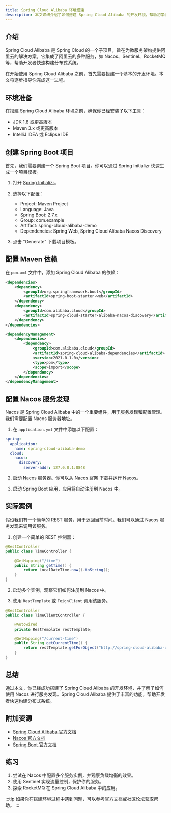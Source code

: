 ```yaml
---
title: Spring Cloud Alibaba 环境搭建
description: 本文详细介绍了如何搭建 Spring Cloud Alibaba 的开发环境，帮助初学者快速上手并理解其核心概念。
---
```


## 介绍

Spring Cloud Alibaba 是 Spring Cloud 的一个子项目，旨在为微服务架构提供阿里云的解决方案。它集成了阿里云的多种服务，如 Nacos、Sentinel、RocketMQ 等，帮助开发者快速构建分布式系统。

在开始使用 Spring Cloud Alibaba 之前，首先需要搭建一个基本的开发环境。本文将逐步指导你完成这一过程。

## 环境准备

在搭建 Spring Cloud Alibaba 环境之前，确保你已经安装了以下工具：

- JDK 1.8 或更高版本
- Maven 3.x 或更高版本
- IntelliJ IDEA 或 Eclipse IDE

## 创建 Spring Boot 项目

首先，我们需要创建一个 Spring Boot 项目。你可以通过 Spring Initializr 快速生成一个项目模板。

1. 打开 [Spring Initializr](https://start.spring.io/)。
2. 选择以下配置：
   - Project: Maven Project
   - Language: Java
   - Spring Boot: 2.7.x
   - Group: com.example
   - Artifact: spring-cloud-alibaba-demo
   - Dependencies: Spring Web, Spring Cloud Alibaba Nacos Discovery

3. 点击 "Generate" 下载项目模板。

## 配置 Maven 依赖

在 `pom.xml` 文件中，添加 Spring Cloud Alibaba 的依赖：

```xml
<dependencies>
    <dependency>
        <groupId>org.springframework.boot</groupId>
        <artifactId>spring-boot-starter-web</artifactId>
    </dependency>
    <dependency>
        <groupId>com.alibaba.cloud</groupId>
        <artifactId>spring-cloud-starter-alibaba-nacos-discovery</artifactId>
    </dependency>
</dependencies>

<dependencyManagement>
    <dependencies>
        <dependency>
            <groupId>com.alibaba.cloud</groupId>
            <artifactId>spring-cloud-alibaba-dependencies</artifactId>
            <version>2021.0.1.0</version>
            <type>pom</type>
            <scope>import</scope>
        </dependency>
    </dependencies>
</dependencyManagement>
```

## 配置 Nacos 服务发现

Nacos 是 Spring Cloud Alibaba 中的一个重要组件，用于服务发现和配置管理。我们需要配置 Nacos 服务器地址。

1. 在 `application.yml` 文件中添加以下配置：

```yaml
spring:
  application:
    name: spring-cloud-alibaba-demo
  cloud:
    nacos:
      discovery:
        server-addr: 127.0.0.1:8848
```

2. 启动 Nacos 服务器。你可以从 [Nacos 官网](https://nacos.io/) 下载并运行 Nacos。

3. 启动 Spring Boot 应用，应用将自动注册到 Nacos 中。

## 实际案例

假设我们有一个简单的 REST 服务，用于返回当前时间。我们可以通过 Nacos 服务发现来调用该服务。

1. 创建一个简单的 REST 控制器：

```java
@RestController
public class TimeController {

    @GetMapping("/time")
    public String getTime() {
        return LocalDateTime.now().toString();
    }
}
```

2. 启动多个实例，观察它们如何注册到 Nacos 中。

3. 使用 `RestTemplate` 或 `FeignClient` 调用该服务。

```java
@RestController
public class TimeClientController {

    @Autowired
    private RestTemplate restTemplate;

    @GetMapping("/current-time")
    public String getCurrentTime() {
        return restTemplate.getForObject("http://spring-cloud-alibaba-demo/time", String.class);
    }
}
```

## 总结

通过本文，你已经成功搭建了 Spring Cloud Alibaba 的开发环境，并了解了如何使用 Nacos 进行服务发现。Spring Cloud Alibaba 提供了丰富的功能，帮助开发者快速构建分布式系统。

## 附加资源

- [Spring Cloud Alibaba 官方文档](https://github.com/alibaba/spring-cloud-alibaba)
- [Nacos 官方文档](https://nacos.io/)
- [Spring Boot 官方文档](https://spring.io/projects/spring-boot)

## 练习

1. 尝试在 Nacos 中配置多个服务实例，并观察负载均衡的效果。
2. 使用 Sentinel 实现流量控制，保护你的服务。
3. 探索 RocketMQ 在 Spring Cloud Alibaba 中的应用。

:::tip
如果你在搭建环境过程中遇到问题，可以参考官方文档或社区论坛获取帮助。
:::